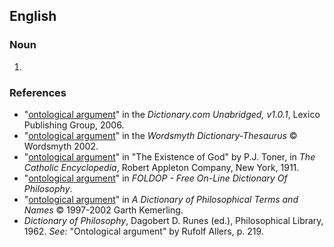 ==English==
{{wikipedia|ontological argument}}

===Noun===
{{en-noun|sg=[[ontological]] [[argument]]}}

# {{plural of|[[{{{1}}}]]}}

===References===
*"[http://dictionary.reference.com/search?r=2&q=ontological+argument ontological argument]" in the ''Dictionary.com Unabridged, v1.0.1'', Lexico Publishing Group, 2006.
*"[http://www.wordsmyth.net/live/home.php?script=search&matchent=ontological+argument&matchtype=exact ontological argument]" in the ''Wordsmyth Dictionary-Thesaurus'' © Wordsmyth 2002.
*"[http://www.newadvent.org/cathen/06608b.htm#IBf ontological argument]" in "The Existence of God" by P.J. Toner, in ''The Catholic Encyclopedia'', Robert Appleton Company, New York, 1911.
*"[http://www.swif.uniba.it/lei/foldop/foldoc.cgi?ontological+argument ontological argument]" in ''FOLDOP - Free On-Line Dictionary Of Philosophy''.
*"[http://www.philosophypages.com/dy/o.htm#ontg ontological argument]" in ''A Dictionary of Philosophical Terms and Names'' © 1997-2002 Garth Kemerling.
*''Dictionary of Philosophy'', Dagobert D. Runes (ed.), Philosophical Library, 1962. ''See:'' "Ontological argument" by Rufolf Allers, p. 219.
